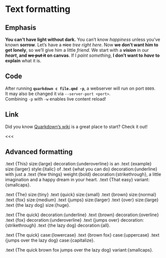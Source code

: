 # Text formatting

## Emphasis

**You can't have light without dark.** You can't know *happiness* unless you've known **sorrow**. Let's have a ~~nice~~ *tree right here*. Now __we don't want him to get lonely__, so we'll give him a little _friend_.
We start with a ***vision*** in our **_heart_, and ~~we put it~~ on canvas**. If I *paint something*, **I don't want to *have* to explain** what it is.

## Code

After running **`quarkdown c file.qmd -p`**, a webserver will run on port `8089`.  
It may also be changed it via `--server-port <port>`.  
Combining `-p` with `-w` enables live content reload!

## Link

Did you know [Quarkdown's wiki](https://github.com/iamgio/quarkdown/wiki) is a great place to start? Check it out!

<<<

## Advanced formatting

.text {This} size:{large} decoration:{underoverline} is an .text {example} size:{larger} style:{italic} of .text {what you can do} decoration:{underline} with just a .text {few things} weight:{bold} decoration:{strikethrough}, a little imagination and a happy dream in your heart. .text {That easy} variant:{smallcaps}.

.text {The} size:{tiny} .text {quick} size:{small} .text {brown} size:{normal} .text {fox} size:{medium} .text {jumps} size:{larger} .text {over} size:{large} .text {the lazy dog} size:{huge}.

.text {The quick} decoration:{underline} .text {brown} decoration:{overline} .text {fox} decoration:{underoverline} .text {jumps over} decoration:{strikethrough} .text {the lazy dog} decoration:{all}.

.text {The quick} case:{lowercase} .text {brown fox} case:{uppercase} .text {jumps over the lazy dog} case:{capitalize}.

.text {The quick brown fox jumps over the lazy dog} variant:{smallcaps}.